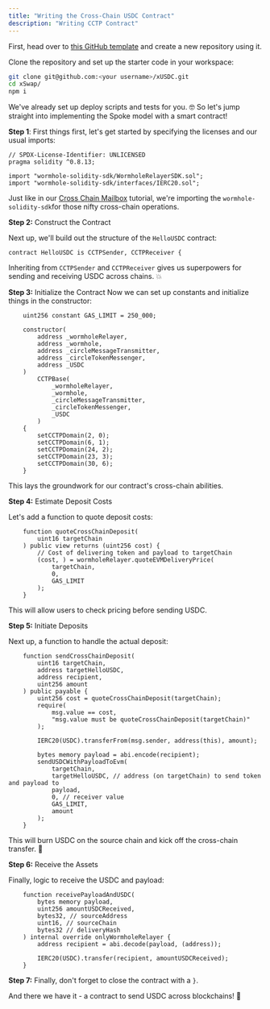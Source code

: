 ```yaml
---
title: "Writing the Cross-Chain USDC Contract"
description: "Writing CCTP Contract"
---
```


First, head over to [this GitHub template](https://github.com/akshatcoder-hash/xUSDC) and create a new repository using it.

Clone the repository and set up the starter code in your workspace:

```sh
git clone git@github.com:<your username>/xUSDC.git
cd xSwap/
npm i
```

We've already set up deploy scripts and tests for you. 🤓 So let's jump straight into implementing the Spoke model with a smart contract!

**Step 1**: First things first, let's get started by specifying the licenses and our usual imports:

```solidity
// SPDX-License-Identifier: UNLICENSED
pragma solidity ^0.8.13;

import "wormhole-solidity-sdk/WormholeRelayerSDK.sol";
import "wormhole-solidity-sdk/interfaces/IERC20.sol";
```

Just like in our [Cross Chain Mailbox](https://startonwormhole.vercel.app/automatic-relayers/intro/) tutorial, we're importing the `wormhole-solidity-sdk`for those nifty cross-chain operations.

**Step 2:** Construct the Contract

Next up, we'll build out the structure of the `HelloUSDC` contract:

```solidity
contract HelloUSDC is CCTPSender, CCTPReceiver {
```

Inheriting from `CCTPSender` and `CCTPReceiver` gives us superpowers for sending and receiving USDC across chains. 💥

**Step 3:** Initialize the Contract
Now we can set up constants and initialize things in the constructor:

```solidity
    uint256 constant GAS_LIMIT = 250_000;

    constructor(
        address _wormholeRelayer,
        address _wormhole,
        address _circleMessageTransmitter,
        address _circleTokenMessenger,
        address _USDC
    )
        CCTPBase(
            _wormholeRelayer,
            _wormhole,
            _circleMessageTransmitter,
            _circleTokenMessenger,
            _USDC
        )
    {
        setCCTPDomain(2, 0);
        setCCTPDomain(6, 1);
        setCCTPDomain(24, 2);
        setCCTPDomain(23, 3);
        setCCTPDomain(30, 6);
    }
```

This lays the groundwork for our contract's cross-chain abilities.

**Step 4:** Estimate Deposit Costs

Let's add a function to quote deposit costs:

```solidity
    function quoteCrossChainDeposit(
        uint16 targetChain
    ) public view returns (uint256 cost) {
        // Cost of delivering token and payload to targetChain
        (cost, ) = wormholeRelayer.quoteEVMDeliveryPrice(
            targetChain,
            0,
            GAS_LIMIT
        );
    }
```

This will allow users to check pricing before sending USDC.


**Step 5:** Initiate Deposits

Next up, a function to handle the actual deposit:

```solidity
    function sendCrossChainDeposit(
        uint16 targetChain,
        address targetHelloUSDC,
        address recipient,
        uint256 amount
    ) public payable {
        uint256 cost = quoteCrossChainDeposit(targetChain);
        require(
            msg.value == cost,
            "msg.value must be quoteCrossChainDeposit(targetChain)"
        );

        IERC20(USDC).transferFrom(msg.sender, address(this), amount);

        bytes memory payload = abi.encode(recipient);
        sendUSDCWithPayloadToEvm(
            targetChain,
            targetHelloUSDC, // address (on targetChain) to send token and payload to
            payload,
            0, // receiver value
            GAS_LIMIT,
            amount
        );
    }
```

This will burn USDC on the source chain and kick off the cross-chain transfer. 🌉

**Step 6:** Receive the Assets

Finally, logic to receive the USDC and payload:

```solidity
    function receivePayloadAndUSDC(
        bytes memory payload,
        uint256 amountUSDCReceived,
        bytes32, // sourceAddress
        uint16, // sourceChain
        bytes32 // deliveryHash
    ) internal override onlyWormholeRelayer {
        address recipient = abi.decode(payload, (address));

        IERC20(USDC).transfer(recipient, amountUSDCReceived);
    }
```

**Step 7:** Finally, don't forget to close the contract with a `}`.

And there we have it - a contract to send USDC across blockchains! 🎉

